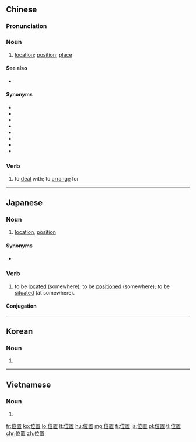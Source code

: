 ==Chinese==
{{zh-forms}}

===Pronunciation===
{{zh-pron
|m=wèizhì,tl=y
|c=wai6 zi3
|h=pfs=vi-chṳ
|mn=ūi-tì
|w=3hhue tsr
|cat=n,v}}

===Noun===
{{zh-noun|mw=個}}

# [[location]]; [[position]]; [[place]]
#: {{zh-usex|地理 位置|geographical '''location'''}}
#: {{zh-usex|具體 位置|specific '''location'''}}

====See also====
* {{zh-l|位於|tr=wèiyú}}

====Synonyms====
* {{zh-l|部位}}
* {{zh-l|場地}}
* {{zh-l|場所}}
* {{zh-l|處所}}
* {{zh-l|地點}}
* {{zh-l|地方}}
* {{zh-l|去處}}
* {{zh-l|所在}}

===Verb===
{{zh-verb}}

# {{context|literary|lang=zh}} to [[deal]] with; to [[arrange]] for

{{zh-cat|Elementary}}

----

==Japanese==
{{ja-kanjitab|い|ち|yomi=on}}

===Noun===
{{ja-noun|いち}}

# [[location]], [[position]]
#: {{ja-usex|現在'''位置'''|げんざい'''いち'''|the current position ("you are here" - as used on maps)}}

====Synonyms====
* {{ja-r|場所|ばしょ}}

===Verb===
{{ja-verb-suru|いち}}

# to be [[located]] (somewhere); to be [[positioned]] (somewhere); to be [[situated]] (at somewhere).
#: {{ja-usex|宮崎県は九州地方の南東部に'''位置'''する県。|^みやざき けん は ^きゅうしゅう ちほう の なんとうぶ に '''いち''' する けん。|Miyazaki prefecture '''is situated''' in the south-east part of the Kyūshū region.}}

====Conjugation====
{{ja-suru|いち}}

----

==Korean==
{{ko-hanjatab}}

===Noun===
{{ko-noun|hj|hangeul=위치}}

# {{hanja form of|위치|[[location]]}}

----

==Vietnamese==
{{vi-hantutab}}

===Noun===
{{vi-hantu}}

# {{han tu form of|vị trí|[[location]]}}

[[fr:位置]]
[[ko:位置]]
[[lo:位置]]
[[lt:位置]]
[[hu:位置]]
[[mg:位置]]
[[fj:位置]]
[[ja:位置]]
[[pl:位置]]
[[tl:位置]]
[[chr:位置]]
[[zh:位置]]